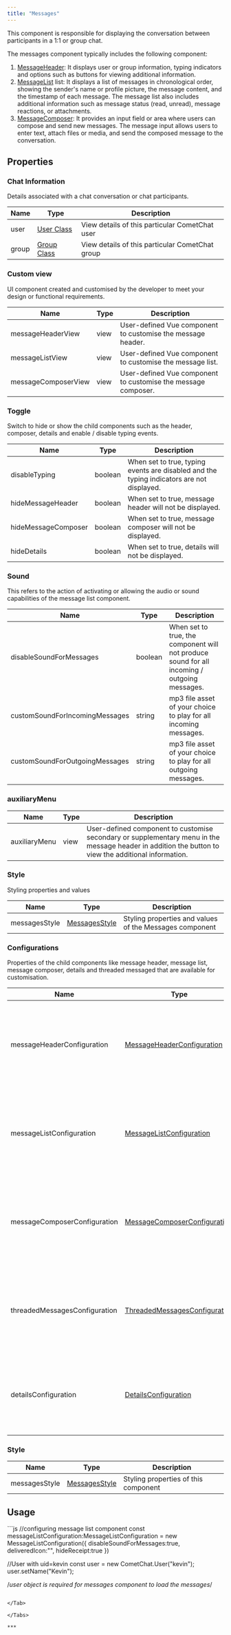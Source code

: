 ```yaml
---
title: "Messages"
---
```


This component is responsible for displaying the conversation between participants in a 1:1 or group chat.

The messages component typically includes the following component:

1. [MessageHeader](/ui-kit/vue/message-header): It displays user or group information, typing indicators and options such as buttons for viewing additional information.
2. [MessageList](/ui-kit/vue/message-list) list: It displays a list of messages in chronological order, showing the sender's name or profile picture, the message content, and the timestamp of each message. The message list also includes additional information such as message status (read, unread), message reactions, or attachments.
3. [MessageComposer](/ui-kit/vue/message-composer): It provides an input field or area where users can compose and send new messages. The message input allows users to enter text, attach files or media, and send the composed message to the conversation.

## Properties

### Chat Information

Details associated with a chat conversation or chat participants.

| Name  | Type                                                          | Description                                     |
| ----- | ------------------------------------------------------------- | ----------------------------------------------- |
| user  | [User Class](/sdk/javascript/user-management#user-class) | View details of this particular CometChat user  |
| group | [Group Class](/sdk/javascript/create-group#group-class)  | View details of this particular CometChat group |

### Custom view

UI component created and customised by the developer to meet your design or functional requirements.

| Name                | Type | Description                                                   |
| ------------------- | ---- | ------------------------------------------------------------- |
| messageHeaderView   | view | User-defined Vue component to customise the message header.   |
| messageListView     | view | User-defined Vue component to customise the message list.     |
| messageComposerView | view | User-defined Vue component to customise the message composer. |

### Toggle

Switch to hide or show the child components such as the header, composer, details and enable / disable typing events.

| Name                | Type    | Description                                                                               |
| ------------------- | ------- | ----------------------------------------------------------------------------------------- |
| disableTyping       | boolean | When set to true, typing events are disabled and the typing indicators are not displayed. |
| hideMessageHeader   | boolean | When set to true, message header will not be displayed.                                   |
| hideMessageComposer | boolean | When set to true, message composer will not be displayed.                                 |
| hideDetails         | boolean | When set to true, details will not be displayed.                                          |

### Sound

This refers to the action of activating or allowing the audio or sound capabilities of the message list component.

| Name                           | Type    | Description                                                                                  |
| ------------------------------ | ------- | -------------------------------------------------------------------------------------------- |
| disableSoundForMessages        | boolean | When set to true, the component will not produce sound for all incoming / outgoing messages. |
| customSoundForIncomingMessages | string  | mp3 file asset of your choice to play for all incoming messages.                             |
| customSoundForOutgoingMessages | string  | mp3 file asset of your choice to play for all outgoing messages.                             |

### auxiliaryMenu

| Name          | Type | Description                                                                                                                                          |
| ------------- | ---- | ---------------------------------------------------------------------------------------------------------------------------------------------------- |
| auxiliaryMenu | view | User-defined component to customise secondary or supplementary menu in the message header in addition the button to view the additional information. |

### Style

Styling properties and values

| Name          | Type                                            | Description                                             |
| ------------- | ----------------------------------------------- | ------------------------------------------------------- |
| messagesStyle | [MessagesStyle](/web-shared/messagesstyle) | Styling properties and values of the Messages component |

### Configurations

Properties of the child components like message header, message list, message composer, details and threaded messaged that are available for customisation.

| Name                          | Type                                                                              | Description                                                                                                    |
| ----------------------------- | --------------------------------------------------------------------------------- | -------------------------------------------------------------------------------------------------------------- |
| messageHeaderConfiguration    | [MessageHeaderConfiguration](/web-shared/message-header-configuration)       | Properties of the message header component that are available for customisation via the messages component.    |
| messageListConfiguration      | [MessageListConfiguration](/web-shared/message-list-configuration)           | Properties of the message list component that are available for customisation via the messages component.      |
| messageComposerConfiguration  | [MessageComposerConfiguration](/web-shared/message-composer-configuration)   | Properties of the message composer component that are available for customisation via the messages component.  |
| threadedMessagesConfiguration | [ThreadedMessagesConfiguration](/web-shared/threaded-messages-configuration) | Properties of the threaded messages component that are available for customisation via the messages component. |
| detailsConfiguration          | [DetailsConfiguration](/web-shared/details-configuration)                    | Properties of the details component that are available for customisation via the messages component.           |

### Style

| Name          | Type                                            | Description                          |
| ------------- | ----------------------------------------------- | ------------------------------------ |
| messagesStyle | [MessagesStyle](/web-shared/messagesstyle) | Styling properties of this component |

## Usage

<Tabs>
<Tab title="Vue">
```js
//configuring message list component
const messageListConfiguration:MessageListConfiguration = new MessageListConfiguration({
  disableSoundForMessages:true,
  deliveredIcon:"",
  hideReceipt:true
})

//User with uid=kevin
const user = new CometChat.User("kevin");
user.setName("Kevin");

/*user object is required for messages component to load the messages*/
<CometChatMessages :user="user" :messageListConfiguration="messageListConfiguration"></CometChatMessages>
```

</Tab>

</Tabs>

***
